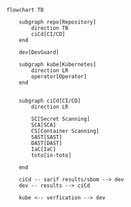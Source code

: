 ```mermaid
flowchart TB 

    subgraph repo[Repository]
        direction TB
        ciCd[CI/CD]
    end

    dev[DevGuard]

    subgraph kube[Kubernetes]
        direction LR
        operator[Operator]
    end


    subgraph ciCd[CI/CD]
        direction LR

        SC[Secret Scanning]
        SCA[SCA]
        CS[Container Scanning]
        SAST[SAST]
        DAST[DAST]
        IaC[IaC]   
        toto[in-toto]  

    end

    ciCd -- sarif results/sbom --> dev
    dev -- results --> ciCd

    kube <-- verfication --> dev




```





